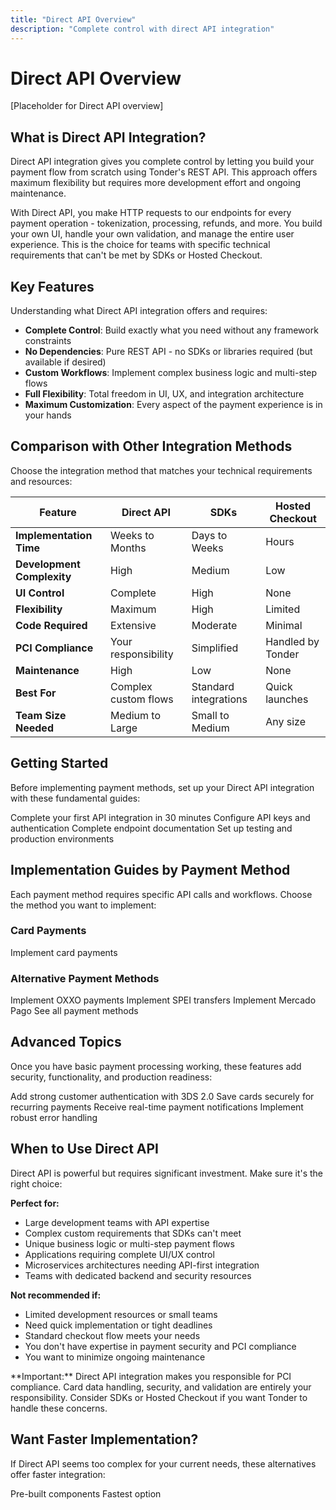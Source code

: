 ```yaml
---
title: "Direct API Overview"
description: "Complete control with direct API integration"
---
```


# Direct API Overview

[Placeholder for Direct API overview]

## What is Direct API Integration?

Direct API integration gives you complete control by letting you build your payment flow from scratch using Tonder's REST API. This approach offers maximum flexibility but requires more development effort and ongoing maintenance.

With Direct API, you make HTTP requests to our endpoints for every payment operation - tokenization, processing, refunds, and more. You build your own UI, handle your own validation, and manage the entire user experience. This is the choice for teams with specific technical requirements that can't be met by SDKs or Hosted Checkout.

## Key Features

Understanding what Direct API integration offers and requires:

- **Complete Control**: Build exactly what you need without any framework constraints
- **No Dependencies**: Pure REST API - no SDKs or libraries required (but available if desired)
- **Custom Workflows**: Implement complex business logic and multi-step flows
- **Full Flexibility**: Total freedom in UI, UX, and integration architecture
- **Maximum Customization**: Every aspect of the payment experience is in your hands

## Comparison with Other Integration Methods

Choose the integration method that matches your technical requirements and resources:

| Feature | Direct API | SDKs | Hosted Checkout |
|---------|-----------|------|-----------------|
| **Implementation Time** | Weeks to Months | Days to Weeks | Hours |
| **Development Complexity** | High | Medium | Low |
| **UI Control** | Complete | High | None |
| **Flexibility** | Maximum | High | Limited |
| **Code Required** | Extensive | Moderate | Minimal |
| **PCI Compliance** | Your responsibility | Simplified | Handled by Tonder |
| **Maintenance** | High | Low | None |
| **Best For** | Complex custom flows | Standard integrations | Quick launches |
| **Team Size Needed** | Medium to Large | Small to Medium | Any size |

## Getting Started

Before implementing payment methods, set up your Direct API integration with these fundamental guides:

<CardGroup cols={2}>
  <Card title="Quick Start" icon="rocket" href="/mock-direct-api/quickstart">
    Complete your first API integration in 30 minutes
  </Card>
  <Card title="Authentication" icon="key" href="/mock-direct-api/authentication">
    Configure API keys and authentication
  </Card>
  <Card title="API Reference" icon="book" href="/reference/overview">
    Complete endpoint documentation
  </Card>
  <Card title="Environments" icon="server" href="/mock-direct-api/environments">
    Set up testing and production environments
  </Card>
</CardGroup>

## Implementation Guides by Payment Method

Each payment method requires specific API calls and workflows. Choose the method you want to implement:

### Card Payments

<Card title="Card Payments via API" icon="credit-card" href="/mock-direct-api/card-payments">
  Implement card payments
</Card>

### Alternative Payment Methods

<CardGroup cols={2}>
  <Card title="OXXO Pay" icon="building" href="/mock-direct-api/oxxo">
    Implement OXXO payments
  </Card>
  <Card title="SPEI" icon="building-columns" href="/mock-direct-api/spei">
    Implement SPEI transfers
  </Card>
  <Card title="Mercado Pago" icon="wallet" href="/mock-direct-api/mercadopago">
    Implement Mercado Pago
  </Card>
  <Card title="More Methods" icon="ellipsis" href="/mock-direct-api/other-methods">
    See all payment methods
  </Card>
</CardGroup>

## Advanced Topics

Once you have basic payment processing working, these features add security, functionality, and production readiness:

<CardGroup cols={2}>
  <Card title="3D Secure" icon="shield-check" href="/mock-direct-api/3ds">
    Add strong customer authentication with 3DS 2.0
  </Card>
  <Card title="Tokenization" icon="key" href="/mock-direct-api/tokenization">
    Save cards securely for recurring payments
  </Card>
  <Card title="Webhooks" icon="webhook" href="/mock-direct-api/webhooks">
    Receive real-time payment notifications
  </Card>
  <Card title="Error Handling" icon="triangle-exclamation" href="/mock-direct-api/errors">
    Implement robust error handling
  </Card>
</CardGroup>

## When to Use Direct API

Direct API is powerful but requires significant investment. Make sure it's the right choice:

**Perfect for:**
- Large development teams with API expertise
- Complex custom requirements that SDKs can't meet
- Unique business logic or multi-step payment flows
- Applications requiring complete UI/UX control
- Microservices architectures needing API-first integration
- Teams with dedicated backend and security resources

**Not recommended if:**
- Limited development resources or small teams
- Need quick implementation or tight deadlines
- Standard checkout flow meets your needs
- You don't have expertise in payment security and PCI compliance
- You want to minimize ongoing maintenance

<Warning>
  **Important:** Direct API integration makes you responsible for PCI compliance. Card data handling, security, and validation are entirely your responsibility. Consider SDKs or Hosted Checkout if you want Tonder to handle these concerns.
</Warning>

## Want Faster Implementation?

If Direct API seems too complex for your current needs, these alternatives offer faster integration:

<CardGroup cols={2}>
  <Card title="SDKs" icon="code" href="/mock-sdks/overview">
    Pre-built components
  </Card>
  <Card title="Hosted Checkout" icon="browser" href="/mock-hosted/overview">
    Fastest option
  </Card>
</CardGroup>

